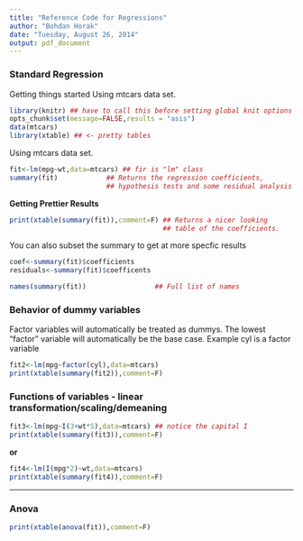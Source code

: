 ```yaml
---
title: "Reference Code for Regressions"
author: "Bohdan Horak"
date: "Tuesday, August 26, 2014"
output: pdf_document
---
```





### Standard Regression
Getting things started
Using mtcars data set. 

```r
library(knitr) ## have to call this before setting global knit options
opts_chunk$set(message=FALSE,results = "asis") 
data(mtcars)
library(xtable) ## <- pretty tables

```

Using mtcars data set. 

```r
fit<-lm(mpg~wt,data=mtcars) ## fir is "lm" class
summary(fit)            ## Returns the regression coefficients, 
                        ## hypothesis tests and some residual analysis
```

**Getting Prettier Results**

```r
print(xtable(summary(fit)),comment=F) ## Returns a nicer looking 
                                      ## table of the coefficients.  

```



You can also subset the summary to get at more specfic results


```r
coef<-summary(fit)$coefficients
residuals<-summary(fit)$coefficents

names(summary(fit))                 ## Full list of names

```

### Behavior of dummy variables

Factor variables will automatically be treated as dummys. The lowest "factor" variable
will automatically be the base case. Example cyl is a factor variable


```r
fit2<-lm(mpg~factor(cyl),data=mtcars)
print(xtable(summary(fit2)),comment=F)

```

### Functions of variables - linear transformation/scaling/demeaning

```r
fit3<-lm(mpg~I(3+wt*5),data=mtcars) ## notice the capital I
print(xtable(summary(fit3)),comment=F)

```

**or**

```r
fit4<-lm(I(mpg*2)~wt,data=mtcars)
print(xtable(summary(fit4)),comment=F)

```

-------


### Anova

```r
print(xtable(anova(fit)),comment=F)

```



